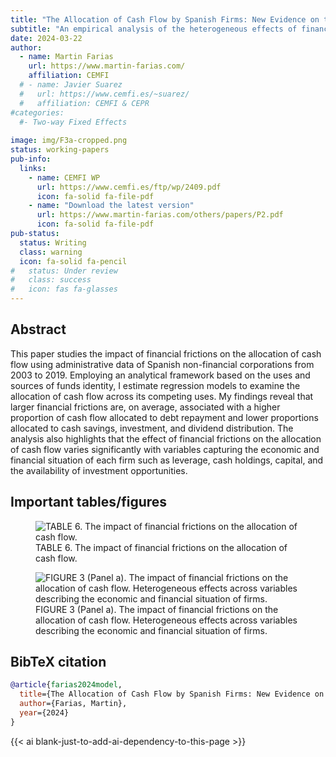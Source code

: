```yaml
---
title: "The Allocation of Cash Flow by Spanish Firms: New Evidence on the Impact of Financial Frictions (JMP)"
subtitle: "An empirical analysis of the heterogeneous effects of financial frictions on the allocation of cash flow by Spanish firms."
date: 2024-03-22
author:
  - name: Martin Farias
    url: https://www.martin-farias.com/
    affiliation: CEMFI
  # - name: Javier Suarez
  #   url: https://www.cemfi.es/~suarez/
  #   affiliation: CEMFI & CEPR
#categories:
  #- Two-way Fixed Effects
  
image: img/F3a-cropped.png
status: working-papers
pub-info:
  links:
    - name: CEMFI WP
      url: https://www.cemfi.es/ftp/wp/2409.pdf
      icon: fa-solid fa-file-pdf
    - name: "Download the latest version"
      url: https://www.martin-farias.com/others/papers/P2.pdf
      icon: fa-solid fa-file-pdf
pub-status: 
  status: Writing
  class: warning
  icon: fa-solid fa-pencil
#   status: Under review 
#   class: success
#   icon: fas fa-glasses
---
```


## Abstract

This paper studies the impact of financial frictions on the allocation of cash flow using administrative data of Spanish non-financial corporations from 2003 to 2019. Employing an analytical framework based on the uses and sources of funds identity, I estimate regression models to examine the allocation of cash flow across its competing uses. My findings reveal that larger financial frictions are, on average, associated with a higher proportion of cash flow allocated to debt repayment and lower proportions allocated to cash savings, investment, and dividend distribution. The analysis also highlights that the effect of financial frictions on the allocation of cash flow varies significantly with variables capturing the economic and financial situation of each firm such as leverage, cash holdings, capital, and the availability of investment opportunities.

## Important tables/figures

![TABLE 6. The impact of financial frictions on the allocation of cash flow.](img/T6.png)

![FIGURE 3 (Panel a). The impact of financial frictions on the allocation of cash flow. Heterogeneous effects across variables describing the economic and financial situation of firms.](img/F3a.png)

## BibTeX citation

```bibtex
@article{farias2024model,
  title={The Allocation of Cash Flow by Spanish Firms: New Evidence on the Impact of Financial Frictions},
  author={Farias, Martin},
  year={2024}
}
```

{{< ai blank-just-to-add-ai-dependency-to-this-page >}}